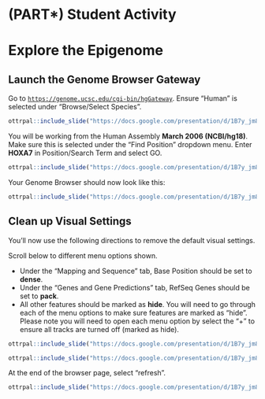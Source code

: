 # (PART\*) Student Activity {-}

# Explore the Epigenome

## Launch the Genome Browser Gateway

Go to [`https://genome.ucsc.edu/cgi-bin/hgGateway`](https://genome.ucsc.edu/cgi-bin/hgGateway). Ensure "Human" is selected under "Browse/Select Species".  

```r
ottrpal::include_slide("https://docs.google.com/presentation/d/1B7y_jm8GuHZMUvTU1TFdW4nqQQV6nOT9XuFwgSflXz4/edit#slide=id.g15625333d53_0_2")
```

You will be working from the Human Assembly **March 2006 (NCBI/hg18)**. Make sure this is selected under the "Find Position" dropdown menu. Enter **HOXA7** in Position/Search Term and select GO. 

```r
ottrpal::include_slide("https://docs.google.com/presentation/d/1B7y_jm8GuHZMUvTU1TFdW4nqQQV6nOT9XuFwgSflXz4/edit#slide=id.g15625333d53_0_7")
```

Your Genome Browser should now look like this:

```r
ottrpal::include_slide("https://docs.google.com/presentation/d/1B7y_jm8GuHZMUvTU1TFdW4nqQQV6nOT9XuFwgSflXz4/edit#slide=id.g15625333d53_0_22")
```

## Clean up Visual Settings

You’ll now use the following directions to remove the default visual settings.

Scroll below to different menu options shown. 

* Under the "Mapping and Sequence" tab, Base Position should be set to **dense**. 
* Under the "Genes and Gene Predictions" tab,  RefSeq Genes should be set to **pack**.  
* All other features should be marked as **hide**. You will need to go through each of the menu options to make sure features are marked as “hide”. Please note you will need to open each menu option by select the  “+” to ensure all tracks are turned off (marked as hide). 

```r
ottrpal::include_slide("https://docs.google.com/presentation/d/1B7y_jm8GuHZMUvTU1TFdW4nqQQV6nOT9XuFwgSflXz4/edit#slide=id.g15625333d53_0_29")
```
```r
ottrpal::include_slide("https://docs.google.com/presentation/d/1B7y_jm8GuHZMUvTU1TFdW4nqQQV6nOT9XuFwgSflXz4/edit#slide=id.g15625333d53_0_33")
```

At the end of the browser page, select "refresh". 

```r
ottrpal::include_slide("https://docs.google.com/presentation/d/1B7y_jm8GuHZMUvTU1TFdW4nqQQV6nOT9XuFwgSflXz4/edit#slide=id.g15625333d53_0_41")
```

